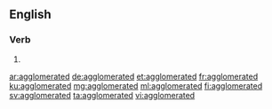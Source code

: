 ==English==

===Verb===
{{head|en|verb form}}

# {{en-past of|agglomerate}}

[[ar:agglomerated]]
[[de:agglomerated]]
[[et:agglomerated]]
[[fr:agglomerated]]
[[ku:agglomerated]]
[[mg:agglomerated]]
[[ml:agglomerated]]
[[fi:agglomerated]]
[[sv:agglomerated]]
[[ta:agglomerated]]
[[vi:agglomerated]]